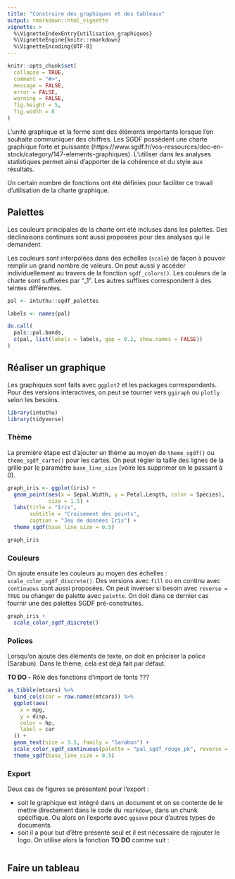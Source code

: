 ```yaml
---
title: "Construire des graphiques et des tableaux"
output: rmarkdown::html_vignette
vignette: >
  %\VignetteIndexEntry{utilisation_graphiques}
  %\VignetteEngine{knitr::rmarkdown}
  %\VignetteEncoding{UTF-8}
---
```


```r
knitr::opts_chunk$set(
  collapse = TRUE,
  comment = "#>",
  message = FALSE,
  error = FALSE,
  warning = FALSE,
  fig.height = 5,
  fig.width = 8
)
```

L'unité graphique et la forme sont des éléments importants lorsque l'on souhaite communiquer des chiffres. Les SGDF possèdent une charte graphique forte et puissante (https://www.sgdf.fr/vos-ressources/doc-en-stock/category/147-elements-graphiques). L'utiliser dans les analyses statistiques permet ainsi d'apporter de la cohérence et du style aux résultats.

Un certain nombre de fonctions ont été définies pour faciliter ce travail d'utilisation de la charte graphique.

## Palettes

Les couleurs principales de la charte ont été incluses dans les palettes. Des déclinaisons continues sont aussi proposées pour des analyses qui le demandent.

Les couleurs sont interpolées dans des échelles (`scale`) de façon à pouvoir remplir un grand nombre de valeurs. On peut aussi y accéder individuellement au travers de la fonction `sgdf_colors()`. Les couleurs de la charte sont suffixées par "_1". Les autres suffixes correspondent à des teintes différentes.

```r
pal <- intuthu::sgdf_palettes

labels <- names(pal)

do.call(
  pals::pal.bands,
  c(pal, list(labels = labels, gap = 0.2, show.names = FALSE))
)
```

## Réaliser un graphique

Les graphiques sont faits avec `ggplot2` et les packages correspondants. Pour des versions interactives, on peut se tourner vers `ggiraph` ou `plotly` selon les besoins.

```r
library(intuthu)
library(tidyverse)
```

### Thème

La première étape est d'ajouter un thème au moyen de `theme_sgdf()` ou `theme_sgdf_carte()` pour les cartes.
On peut régler la taille des lignes de la grille par le paramètre `base_line_size` (voire les supprimer en le passant à 0).

```r
graph_iris <- ggplot(iris) +
  geom_point(aes(x = Sepal.Width, y = Petal.Length, color = Species),
             size = 1.5) +
  labs(title = "Iris",
       subtitle = "Croisement des points",
       caption = "Jeu de données Iris") +
  theme_sgdf(base_line_size = 0.5)

graph_iris
```

### Couleurs

On ajoute ensuite les couleurs au moyen des échelles : `scale_color_sgdf_discrete()`. Des versions avec `fill` ou en continu avec `continuous` sont aussi proposées. On peut inverser si besoin avec `reverse = TRUE` ou changer de palette avec `palette`. On doit dans ce dernier cas fournir une des palettes SGDF pré-construites.

```r
graph_iris +
  scale_color_sgdf_discrete()
```

### Polices

Lorsqu'on ajoute des éléments de texte, on doit en préciser la police (Sarabun). Dans le thème, cela est déjà fait par défaut.

**TO DO -** Rôle des fonctions d'import de fonts ???

```r
as_tibble(mtcars) %>%
  bind_cols(car = row.names(mtcars)) %>%
  ggplot(aes(
    x = mpg,
    y = disp,
    color = hp,
    label = car
  )) +
  geom_text(size = 3.5, family = "Sarabun") +
  scale_color_sgdf_continuous(palette = "pal_sgdf_rouge_pk", reverse = TRUE) +
  theme_sgdf(base_line_size = 0.5)
```

### Export

Deux cas de figures se présentent pour l'export :

+ soit le graphique est intégré dans un document et on se contente de le mettre directement dans le code du `rmarkdown`, dans un chunk spécifique. Ou alors on l'exporte avec `ggsave` pour d'autres types de documents.
+ soit il a pour but d'être présenté seul et il est nécessaire de rajouter le logo. On utilise alors la fonction **TO DO** comme suit :

```r

```

## Faire un tableau


